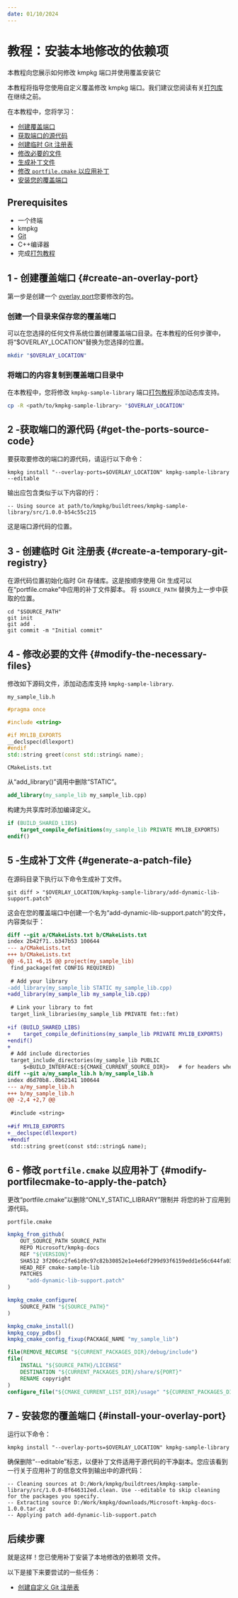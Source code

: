 ```yaml
---
date: 01/10/2024
---
```


# 教程：安装本地修改的依赖项


本教程向您展示如何修改 kmpkg 端口并使用覆盖安装它

本教程将指导您使用自定义覆盖修改 kmpkg 端口。我们建议您阅读有关[打包库](../get_started/get-started-packaging.mdx) 在继续之前。

在本教程中，您将学习：

* [创建覆盖端口](#create-an-overlay-port)
* [获取端口的源代码](#get-the-ports-source-code)
* [创建临时 Git 注册表](#create-a-temporary-git-registry)
* [修改必要的文件](#modify-the-necessary-files)
* [生成补丁文件](#generate-a-patch-file)
* [修改 `portfile.cmake` 以应用补丁](#modify-portfilecmake-to-apply-the-patch)
* [安装您的覆盖端口](#install-your-overlay-port)

## Prerequisites

* 一个终端
* kmpkg
* [Git](<https://git-scm.com/downloads>)
* C++编译器
* 完成[打包教程](../get_started/get-started-packaging.mdx)

## 1 - 创建覆盖端口 {#create-an-overlay-port}

第一步是创建一个 [overlay port](../concepts/overlay-ports.mdx)您要修改的包。

### 创建一个目录来保存您的覆盖端口

可以在您选择的任何文件系统位置创建覆盖端口目录。在本教程的任何步骤中，将“$OVERLAY_LOCATION”替换为您选择的位置。

```bash
mkdir "$OVERLAY_LOCATION"
```

### 将端口的内容复制到覆盖端口目录中

在本教程中，您将修改 `kmpkg-sample-library` 端口[打包教程](../get_started/get-started-packaging.mdx)添加动态库支持。

```bash
cp -R <path/to/kmpkg-sample-library> "$OVERLAY_LOCATION"
```

## 2 -获取端口的源代码 {#get-the-ports-source-code}

要获取要修改的端口的源代码，请运行以下命令：

`kmpkg install "--overlay-ports=$OVERLAY_LOCATION" kmpkg-sample-library --editable`

输出应包含类似于以下内容的行：

```Console
-- Using source at path/to/kmpkg/buildtrees/kmpkg-sample-library/src/1.0.0-b54c55c215
```

这是端口源代码的位置。

## 3 - 创建临时 Git 注册表 {#create-a-temporary-git-registry}

在源代码位置初始化临时 Git 存储库。这是按顺序使用 Git 生成可以在“portfile.cmake”中应用的补丁文件脚本。
将 `$SOURCE_PATH` 替换为上一步中获取的位置。

```console
cd "$SOURCE_PATH"
git init
git add .
git commit -m "Initial commit"
```

## 4 - 修改必要的文件 {#modify-the-necessary-files}

修改如下源码文件，添加动态库支持
`kmpkg-sample-library`.

`my_sample_lib.h`

```cpp
#pragma once

#include <string>

#if MYLIB_EXPORTS
__declspec(dllexport)
#endif
std::string greet(const std::string& name);
```

`CMakeLists.txt`

从“add_library()”调用中删除“STATIC”。

```cmake
add_library(my_sample_lib my_sample_lib.cpp)
```

构建为共享库时添加编译定义。

```cmake
if (BUILD_SHARED_LIBS)
    target_compile_definitions(my_sample_lib PRIVATE MYLIB_EXPORTS)
endif()
```

## 5 -生成补丁文件 {#generate-a-patch-file}

在源码目录下执行以下命令生成补丁文件。

```Console
git diff > "$OVERLAY_LOCATION/kmpkg-sample-library/add-dynamic-lib-support.patch"
```

这会在您的覆盖端口中创建一个名为“add-dynamic-lib-support.patch”的文件，内容类似于：

```diff
diff --git a/CMakeLists.txt b/CMakeLists.txt
index 2b42f71..b347b53 100644
--- a/CMakeLists.txt
+++ b/CMakeLists.txt
@@ -6,11 +6,15 @@ project(my_sample_lib)
 find_package(fmt CONFIG REQUIRED)
 
 # Add your library
-add_library(my_sample_lib STATIC my_sample_lib.cpp)
+add_library(my_sample_lib my_sample_lib.cpp)
 
 # Link your library to fmt
 target_link_libraries(my_sample_lib PRIVATE fmt::fmt)
 
+if (BUILD_SHARED_LIBS)
+    target_compile_definitions(my_sample_lib PRIVATE MYLIB_EXPORTS)
+endif()
+
 # Add include directories
 target_include_directories(my_sample_lib PUBLIC 
     $<BUILD_INTERFACE:${CMAKE_CURRENT_SOURCE_DIR}>   # for headers when building
diff --git a/my_sample_lib.h b/my_sample_lib.h
index d6d70b8..0b62141 100644
--- a/my_sample_lib.h
+++ b/my_sample_lib.h
@@ -2,4 +2,7 @@
 
 #include <string>
 
+#if MYLIB_EXPORTS
+__declspec(dllexport)
+#endif
 std::string greet(const std::string& name);
```

## 6 - 修改 `portfile.cmake` 以应用补丁 {#modify-portfilecmake-to-apply-the-patch}

更改“portfile.cmake”以删除“ONLY_STATIC_LIBRARY”限制并
将您的补丁应用到源代码。

`portfile.cmake`

```cmake
kmpkg_from_github(
    OUT_SOURCE_PATH SOURCE_PATH
    REPO Microsoft/kmpkg-docs
    REF "${VERSION}"
    SHA512 3f206cc2fe61d9c97c82b30852e1e4e6df299d93f6159edd1e56c644fa03ccc4670f7681e356d0e3db898a74e099a1ec531821df5430a7b14d61c743c5aa8c30
    HEAD_REF cmake-sample-lib
    PATCHES
      "add-dynamic-lib-support.patch"
)

kmpkg_cmake_configure(
    SOURCE_PATH "${SOURCE_PATH}"
)

kmpkg_cmake_install()
kmpkg_copy_pdbs()
kmpkg_cmake_config_fixup(PACKAGE_NAME "my_sample_lib")

file(REMOVE_RECURSE "${CURRENT_PACKAGES_DIR}/debug/include")
file(
    INSTALL "${SOURCE_PATH}/LICENSE" 
    DESTINATION "${CURRENT_PACKAGES_DIR}/share/${PORT}" 
    RENAME copyright
)
configure_file("${CMAKE_CURRENT_LIST_DIR}/usage" "${CURRENT_PACKAGES_DIR}/share/${PORT}/usage" COPYONLY)

```

## 7 - 安装您的覆盖端口 {#install-your-overlay-port}

运行以下命令：

`kmpkg install "--overlay-ports=$OVERLAY_LOCATION" kmpkg-sample-library`

确保删除“--editable”标志，以便补丁文件适用于源代码的干净副本。您应该看到一行关于应用补丁的信息文件到输出中的源代码：

```Console
-- Cleaning sources at D:/Work/kmpkg/buildtrees/kmpkg-sample-library/src/1.0.0-8f646312ed.clean. Use --editable to skip cleaning for the packages you specify.
-- Extracting source D:/Work/kmpkg/downloads/Microsoft-kmpkg-docs-1.0.0.tar.gz
-- Applying patch add-dynamic-lib-support.patch
```

## 后续步骤

就是这样！您已使用补丁安装了本地修改的依赖项
文件。

以下是接下来要尝试的一些任务：

* [创建自定义 Git 注册表](../produce/publish-to-a-git-registry.mdx)
